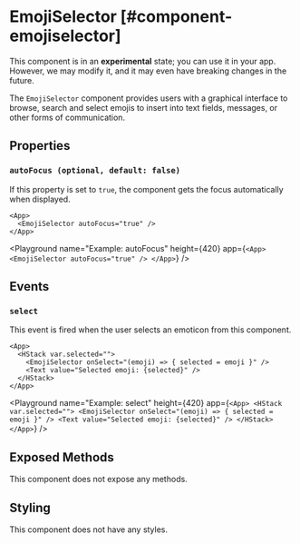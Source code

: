 
# EmojiSelector [#component-emojiselector]

<Callout type="warning" emoji="📔">This component is in an **experimental** state; you can use it in your app. However, we may modify it, and it may even have breaking changes in the future.</Callout>

The `EmojiSelector` component provides users with a graphical interface to browse, search and select emojis to insert into text fields, messages, or other forms of communication.



## Properties

### `autoFocus (optional, default: false)`

If this property is set to `true`, the component gets the focus automatically when displayed.

```ueml copy
<App>
  <EmojiSelector autoFocus="true" />
</App>
```

<Playground
  name="Example: autoFocus"
  height={420}
  app={`
  <App>
    <EmojiSelector autoFocus="true" />
  </App>
  `}
/>

## Events

### `select`

This event is fired when the user selects an emoticon from this component.

```ueml copy /onSelect="(emoji) => { selected = emoji }"/
<App>
  <HStack var.selected="">
    <EmojiSelector onSelect="(emoji) => { selected = emoji }" />
    <Text value="Selected emoji: {selected}" />
  </HStack>
</App>
```

<Playground
  name="Example: select"
  height={420}
  app={`
    <App>
      <HStack var.selected="">
        <EmojiSelector onSelect="(emoji) => { selected = emoji }" />
        <Text value="Selected emoji: {selected}" />
      </HStack>
    </App>
  `}
/>

## Exposed Methods

This component does not expose any methods.

## Styling

This component does not have any styles.
